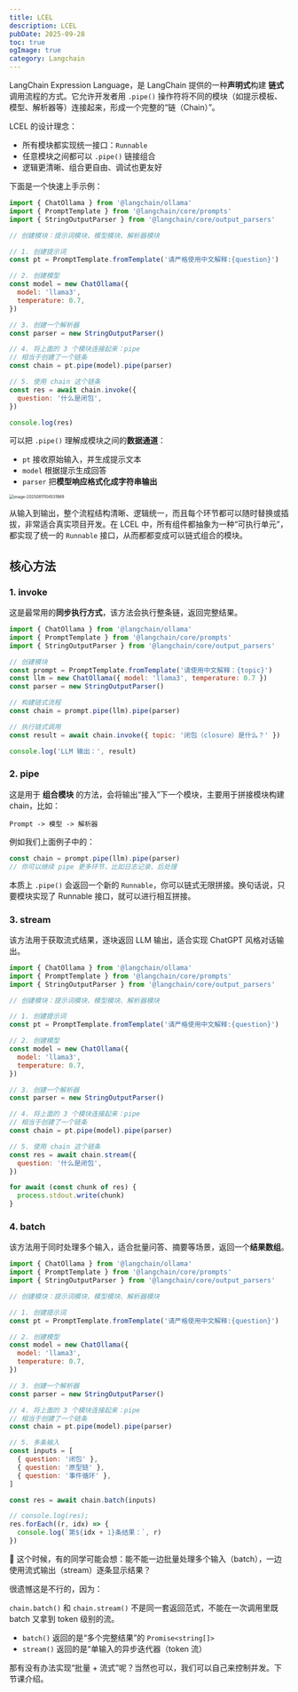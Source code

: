 ```yaml
---
title: LCEL
description: LCEL
pubDate: 2025-09-28
toc: true
ogImage: true
category: Langchain
---
```


LangChain Expression Language，是 LangChain 提供的一种**声明式**构建 **链式** 调用流程的方式。它允许开发者用 `.pipe()` 操作符将不同的模块（如提示模板、模型、解析器等）连接起来，形成一个完整的“链（Chain）”。

LCEL 的设计理念：

- 所有模块都实现统一接口：`Runnable`
- 任意模块之间都可以 `.pipe()` 链接组合
- 逻辑更清晰、组合更自由、调试也更友好

下面是一个快速上手示例：

```js
import { ChatOllama } from '@langchain/ollama'
import { PromptTemplate } from '@langchain/core/prompts'
import { StringOutputParser } from '@langchain/core/output_parsers'

// 创建模块：提示词模块、模型模块、解析器模块

// 1. 创建提示词
const pt = PromptTemplate.fromTemplate('请严格使用中文解释:{question}')

// 2. 创建模型
const model = new ChatOllama({
  model: 'llama3',
  temperature: 0.7,
})

// 3. 创建一个解析器
const parser = new StringOutputParser()

// 4. 将上面的 3 个模块连接起来：pipe
// 相当于创建了一个链条
const chain = pt.pipe(model).pipe(parser)

// 5. 使用 chain 这个链条
const res = await chain.invoke({
  question: '什么是闭包',
})

console.log(res)
```

可以把 `.pipe()` 理解成模块之间的**数据通道**：

- `pt` 接收原始输入，并生成提示文本
- `model` 根据提示生成回答
- `parser` 把**模型响应格式化成字符串输出**

<img
  src="https://xiejie-typora.oss-cn-chengdu.aliyuncs.com/2025-08-11-024532.png"
  alt="image-20250811104531989"
  style="zoom:50%;"
/>

从输入到输出，整个流程结构清晰、逻辑统一，而且每个环节都可以随时替换或插拔，非常适合真实项目开发。在 LCEL 中，所有组件都抽象为一种“可执行单元”，都实现了统一的 `Runnable` 接口，从而都都变成可以链式组合的模块。

## 核心方法

### 1. invoke

这是最常用的**同步执行方式**，该方法会执行整条链，返回完整结果。

```js
import { ChatOllama } from '@langchain/ollama'
import { PromptTemplate } from '@langchain/core/prompts'
import { StringOutputParser } from '@langchain/core/output_parsers'

// 创建模块
const prompt = PromptTemplate.fromTemplate('请使用中文解释：{topic}')
const llm = new ChatOllama({ model: 'llama3', temperature: 0.7 })
const parser = new StringOutputParser()

// 构建链式流程
const chain = prompt.pipe(llm).pipe(parser)

// 执行链式调用
const result = await chain.invoke({ topic: '闭包（closure）是什么？' })

console.log('LLM 输出：', result)
```

### 2. pipe

这是用于 **组合模块** 的方法，会将输出“接入”下一个模块，主要用于拼接模块构建 chain，比如：

```
Prompt -> 模型 -> 解析器
```

例如我们上面例子中的：

```js
const chain = prompt.pipe(llm).pipe(parser)
// 你可以继续 pipe 更多环节，比如日志记录、后处理
```

本质上 `.pipe()` 会返回一个新的 `Runnable`，你可以链式无限拼接。换句话说，只要模块实现了 Runnable 接口，就可以进行相互拼接。

### 3. stream

该方法用于获取流式结果，逐块返回 LLM 输出，适合实现 ChatGPT 风格对话输出。

```js
import { ChatOllama } from '@langchain/ollama'
import { PromptTemplate } from '@langchain/core/prompts'
import { StringOutputParser } from '@langchain/core/output_parsers'

// 创建模块：提示词模块、模型模块、解析器模块

// 1. 创建提示词
const pt = PromptTemplate.fromTemplate('请严格使用中文解释:{question}')

// 2. 创建模型
const model = new ChatOllama({
  model: 'llama3',
  temperature: 0.7,
})

// 3. 创建一个解析器
const parser = new StringOutputParser()

// 4. 将上面的 3 个模块连接起来：pipe
// 相当于创建了一个链条
const chain = pt.pipe(model).pipe(parser)

// 5. 使用 chain 这个链条
const res = await chain.stream({
  question: '什么是闭包',
})

for await (const chunk of res) {
  process.stdout.write(chunk)
}
```

### 4. batch

该方法用于同时处理多个输入，适合批量问答、摘要等场景，返回一个**结果数组**。

```js
import { ChatOllama } from '@langchain/ollama'
import { PromptTemplate } from '@langchain/core/prompts'
import { StringOutputParser } from '@langchain/core/output_parsers'

// 创建模块：提示词模块、模型模块、解析器模块

// 1. 创建提示词
const pt = PromptTemplate.fromTemplate('请严格使用中文解释:{question}')

// 2. 创建模型
const model = new ChatOllama({
  model: 'llama3',
  temperature: 0.7,
})

// 3. 创建一个解析器
const parser = new StringOutputParser()

// 4. 将上面的 3 个模块连接起来：pipe
// 相当于创建了一个链条
const chain = pt.pipe(model).pipe(parser)

// 5. 多条输入
const inputs = [
  { question: '闭包' },
  { question: '原型链' },
  { question: '事件循环' },
]

const res = await chain.batch(inputs)

// console.log(res);
res.forEach((r, idx) => {
  console.log(`第${idx + 1}条结果：`, r)
})
```

🤔 这个时候，有的同学可能会想：能不能一边批量处理多个输入（batch），一边使用流式输出（stream）逐条显示结果？

很遗憾这是不行的，因为：

`chain.batch()` 和 `chain.stream()` 不是同一套返回范式，不能在一次调用里既 batch 又拿到 token 级别的流。

- `batch()` 返回的是“多个完整结果”的 `Promise<string[]>`
- `stream()` 返回的是“单输入的异步迭代器（token 流）

那有没有办法实现“批量 + 流式”呢？当然也可以，我们可以自己来控制并发。下节课介绍。
